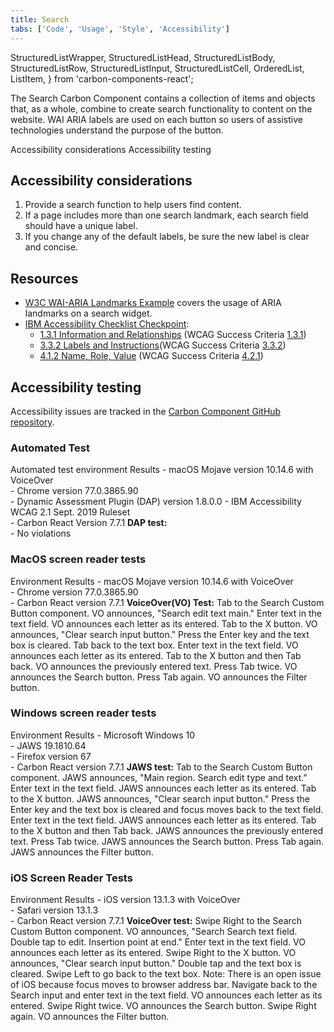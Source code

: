 ```yaml
---
title: Search
tabs: ['Code', 'Usage', 'Style', 'Accessibility']
---
```


  StructuredListWrapper,
  StructuredListHead,
  StructuredListBody,
  StructuredListRow,
  StructuredListInput,
  StructuredListCell,
  OrderedList,
  ListItem,
} from 'carbon-components-react';

<PageDescription>

The Search Carbon Component contains a collection of items and objects that,
as a whole, combine to create search functionality to content on the website.
WAI ARIA labels are used on each button so users of assistive technologies
understand the purpose of the button.

</PageDescription>

<AnchorLinks>
  <AnchorLink>Accessibility considerations</AnchorLink>
  <AnchorLink>Accessibility testing</AnchorLink>
</AnchorLinks>

## Accessibility considerations

1. Provide a search function to help users find content.
1. If a page includes more than one search landmark, each search field should have a unique label.
1. If you change any of the default labels, be sure the new label is clear and concise.

## Resources

- [W3C WAI-ARIA Landmarks Example](https://www.w3.org/TR/wai-aria-practices/examples/landmarks/search.html) covers the usage of ARIA landmarks on a search widget.
- [IBM Accessibility Checklist Checkpoint](https://www.ibm.com/able/guidelines/ci162/accessibility_checklist.html):
  - [1.3.1 Information and Relationships](https://www.ibm.com/able/guidelines/ci162/info_and_relationships.html) (WCAG Success Criteria [1.3.1](http://www.w3.org/TR/2016/NOTE-UNDERSTANDING-WCAG20-20161007/content-structure-separation-programmatic.html))
  - [3.3.2 Labels and Instructions](https://www.ibm.com/able/guidelines/ci162/labels_or_instructions.html)(WCAG Success Criteria [3.3.2](http://www.w3.org/TR/UNDERSTANDING-WCAG20/minimize-error-cues.html))
  - [4.1.2 Name, Role, Value](https://www.ibm.com/able/guidelines/ci162/name_role_value.html) (WCAG Success Criteria [4.2.1](https://www.w3.org/WAI/WCAG21/Understanding/name-role-value))

## Accessibility testing

Accessibility issues are tracked in the [Carbon Component GitHub repository](https://github.com/carbon-design-system/carbon/milestone/57).

### Automated Test

<Row>
  <Column noGutterSm>
    <StructuredListWrapper>
      <StructuredListHead>
        <StructuredListRow head>
          <StructuredListCell head>
            Automated test environment
          </StructuredListCell>
          <StructuredListCell head>Results</StructuredListCell>
        </StructuredListRow>
      </StructuredListHead>
      <StructuredListBody>
        <StructuredListRow>
          <StructuredListCell>
            - macOS Mojave version 10.14.6 with VoiceOver
            <br />
            - Chrome version 77.0.3865.90
            <br />
            - Dynamic Assessment Plugin (DAP) version 1.8.0.0 - IBM
            Accessibility WCAG 2.1 Sept. 2019 Ruleset
            <br />- Carbon React Version 7.7.1
          </StructuredListCell>
          <StructuredListCell>
            <strong>DAP test:</strong>
            <br />- No violations
          </StructuredListCell>
        </StructuredListRow>
      </StructuredListBody>
    </StructuredListWrapper>
  </Column>

</Row>

### MacOS screen reader tests

<Row>
  <Column>
    <StructuredListWrapper>
      <StructuredListHead>
        <StructuredListRow head>
          <StructuredListCell head>Environment </StructuredListCell>
          <StructuredListCell head>Results</StructuredListCell>
        </StructuredListRow>
      </StructuredListHead>
      <StructuredListBody>
        <StructuredListRow>
          <StructuredListCell>
            - macOS Mojave version 10.14.6 with VoiceOver
            <br />
            - Chrome version 77.0.3865.90
            <br />- Carbon React version 7.7.1
          </StructuredListCell>
          <StructuredListCell>
            <strong>VoiceOver(VO) Test:</strong>
            <OrderedList>
              <ListItem>
                Tab to the Search Custom Button component. VO announces, "Search
                edit text main."
              </ListItem>
              <ListItem>
                Enter text in the text field. VO announces each letter as its
                entered.
              </ListItem>
              <ListItem>
                Tab to the X button. VO announces, "Clear search input button."
              </ListItem>
              <ListItem>
                Press the Enter key and the text box is cleared.
              </ListItem>
              <ListItem>Tab back to the text box.</ListItem>
              <ListItem>
                Enter text in the text field. VO announces each letter as its
                entered.
              </ListItem>
              <ListItem>
                Tab to the X button and then Tab back. VO announces the
                previously entered text.
              </ListItem>
              <ListItem>
                Press Tab twice. VO announces the Search button.
              </ListItem>
              <ListItem>
                Press Tab again. VO announces the Filter button.
              </ListItem>
            </OrderedList>
          </StructuredListCell>
        </StructuredListRow>
      </StructuredListBody>
    </StructuredListWrapper>
  </Column>
</Row>

### Windows screen reader tests

<Row>
  <Column noGutterSm>
    <StructuredListWrapper>
      <StructuredListHead>
        <StructuredListRow head>
          <StructuredListCell head>Environment</StructuredListCell>
          <StructuredListCell head>Results</StructuredListCell>
        </StructuredListRow>
      </StructuredListHead>
      <StructuredListBody>
        <StructuredListRow>
          <StructuredListCell>
            - Microsoft Windows 10
            <br />
            - JAWS 19.1810.64
            <br />
            - Firefox version 67
            <br />- Carbon React version 7.7.1
          </StructuredListCell>
          <StructuredListCell>
            <strong>JAWS test:</strong>
            <OrderedList>
              <ListItem>
                Tab to the Search Custom Button component. JAWS announces, "Main
                region. Search edit type and text."
              </ListItem>
              <ListItem>
                Enter text in the text field. JAWS announces each letter as its
                entered.
              </ListItem>
              <ListItem>
                Tab to the X button. JAWS announces, "Clear search input
                button."
              </ListItem>
              <ListItem>
                Press the Enter key and the text box is cleared and focus moves
                back to the text field.
              </ListItem>
              <ListItem>
                Enter text in the text field. JAWS announces each letter as its
                entered.
              </ListItem>
              <ListItem>
                Tab to the X button and then Tab back. JAWS announces the
                previously entered text.
              </ListItem>
              <ListItem>
                Press Tab twice. JAWS announces the Search button.
              </ListItem>
              <ListItem>
                Press Tab again. JAWS announces the Filter button.
              </ListItem>
            </OrderedList>
          </StructuredListCell>
        </StructuredListRow>
      </StructuredListBody>
    </StructuredListWrapper>
  </Column>
</Row>

### iOS Screen Reader Tests

<Row>
  <Column noGutterSm>
    <StructuredListWrapper>
      <StructuredListRow head>
        <StructuredListCell head>Environment </StructuredListCell>
        <StructuredListCell head>Results</StructuredListCell>
      </StructuredListRow>
      <StructuredListBody>
        <StructuredListRow>
          <StructuredListCell>
            - iOS version 13.1.3 with VoiceOver
            <br />
            - Safari version 13.1.3
            <br />- Carbon React version 7.7.1
          </StructuredListCell>
          <StructuredListCell>
            <strong>VoiceOver test:</strong>
            <OrderedList>
              <ListItem>
                Swipe Right to the Search Custom Button component. VO announces,
                "Search Search text field. Double tap to edit. Insertion point
                at end."
              </ListItem>
              <ListItem>
                Enter text in the text field. VO announces each letter as its
                entered.
              </ListItem>
              <ListItem>
                Swipe Right to the X button. VO announces, "Clear search input
                button."
              </ListItem>
              <ListItem>Double tap and the text box is cleared.</ListItem>
              <ListItem>
                Swipe Left to go back to the text box. Note: There is an open
                issue of iOS because focus moves to browser address bar.
              </ListItem>
              <ListItem>
                Navigate back to the Search input and enter text in the text
                field. VO announces each letter as its entered.
              </ListItem>
              <ListItem>
                Swipe Right twice. VO announces the Search button.
              </ListItem>
              <ListItem>
                Swipe Right again. VO announces the Filter button.
              </ListItem>
            </OrderedList>
          </StructuredListCell>
        </StructuredListRow>
      </StructuredListBody>
    </StructuredListWrapper>
  </Column>
</Row>
